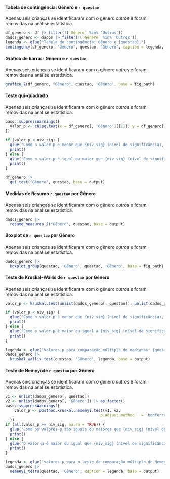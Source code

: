 
#### Tabela de contingência: Gênero e `r questao`

Apenas seis crianças se identificaram com o gênero _outros_ e foram removidas na análise estatística.

```r
df_genero <- df |> filter(!(`Gênero` %in% 'Outros'))
dados_genero <- dados |> filter(!(`Gênero` %in% 'Outros'))
legenda <- glue("Tabela de contingência: Gênero e {questao}.")
contingency(df_genero, "Gênero", questao, "Gênero", caption = legenda, base = output)
```

#### Gráfico de barras: Gênero e `r questao`

Apenas seis crianças se identificaram com o gênero _outros_ e foram removidas na análise estatística.

```r
grafico_2(df_genero, "Gênero", questao, 'Gênero', base = fig_path)
```

#### Teste qui-quadrado

Apenas seis crianças se identificaram com o gênero _outros_ e foram removidas na análise estatística.

```r
base::suppressWarnings({
  valor_p <- chisq.test(x = df_genero[, 'Gênero'][[1]], y = df_genero[, questao][[1]])$p.value
})

if (valor_p < niv_sig) {
  glue("Como o valor-p é menor que {niv_sig} (nível de significância), rejeitamos a hipótese nula e temos evidência estatística que as duas variáveis estão associadas.") |>
  print()
} else {
  glue("Como o valor-p é igual ou maior que {niv_sig} (nível de significância), não rejeitamos a hipótese nula e não temos evidência estatística que as duas variáveis estão associadas.") |>
  print()
} 
```

```r
df_genero |> 
  qui_test("Gênero", questao, base = output)
```

\cleardoublepage

#### Medidas de Resumo `r questao` por Gênero

Apenas seis crianças se identificaram com o gênero _outros_ e foram removidas na análise estatística.

```r
dados_genero |> 
  resume_measures_2("Gênero", questao, base = output)
```

#### Boxplot de `r questao` por Gênero 

Apenas seis crianças se identificaram com o gênero _outros_ e foram removidas na análise estatística.

```r
dados_genero |>
  boxplot_group(questao, 'Gênero', questao, 'Gênero', base = fig_path)
```

#### Teste de Kruskal-Wallis de `r questao` por Gênero

Apenas seis crianças se identificaram com o gênero _outros_ e foram removidas na análise estatística.

```r
valor_p <- kruskal.test(unlist(dados_genero[, questao]), unlist(dados_genero[, 'Gênero']))$p.value

if (valor_p < niv_sig) {
  glue("Como o valor-p é menor que {niv_sig} (nível de significância), rejeitamos a hipótese nula e as medianas de {questao} entre meninos e meninas são diferentes.") |>
  print()
} else {
  glue("Como o valor-p é maior ou igual a {niv_sig} (nível de significância), não rejeitamos a hipótese nula e as medianas de {questao} entre meninos e meninas  são  iguais.") |>
  print()
} 
```

```r
legenda <- glue('Valores-p para comparação múltipla de medianas: {questao} e Gênero.')
dados_genero |> 
  kruskal_wallis_test(questao, 'Gênero', legenda, base = output)
```

#### Teste de Nemeyi de `r questao` por Gênero

Apenas seis crianças se identificaram com o gênero _outros_ e foram removidas na análise estatística.

```r
v1 <- unlist(dados_genero[, questao])
v2 <- unlist(dados_genero[, 'Gênero']) |> as.factor()
base::suppressWarnings({
    valor_p <- posthoc.kruskal.nemenyi.test(v1, v2,
                                          p.adjust.method	= 'bonferroni')$p.value
  })
if (all(valor_p >= niv_sig, na.rm = TRUE)) {
  glue("Como os valores-p são iguais ou maiores que {niv_sig} (nível de significância), não rejeitamos a hipótese nula e as medianas de {questao} entre meninos e meninas são iguais.") |>
  print()
} else {
  glue("O valor-p é maior ou igual que {niv_sig} (nível de significância), e  rejeitamos a hipótese nula e as medianas de {questao} entre meninos e meninas são diferentes.") |>
  print()
} 
```

```r
legenda <- glue('valores-p para o teste de comparação múltipla de Nemeyi de {questao} por Gênero.')
dados_genero |> 
  nemenyi_tests(questao, 'Gênero', caption = legenda, base = output)
``` 